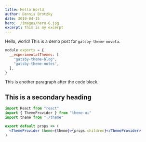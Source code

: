 ```yaml
---
title: Hello World
author: Dennis Brotzky
date: 2019-04-15
hero: ./images/hero-6.jpg
excerpt: this is my excerpt
---
```


Hello, world! This is a demo post for `gatsby-theme-novela`.

```js
module.exports = {
  __experimentalThemes: [
    "gatsby-theme-blog",
    "gatsby-theme-notes",
  ],
}
```

This is another paragraph after the code block.

## This is a secondary heading

```jsx
import React from "react"
import { ThemeProvider } from "theme-ui"
import theme from "./theme"

export default props => (
  <ThemeProvider theme={theme}>{props.children}</ThemeProvider>
)
```